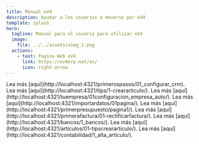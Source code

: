 ```yaml
---
title: Manual eV4
description: Ayudar a los usuarios a moverse por eV4
template: splash
hero:
  tagline: Manual para el usuario para utilizar eV4
  image:
    file: ../../assets/ximg_1.png
  actions:
    - text: Pagina Web eV4
      link: https://ev4erp.net/es/
      icon: right-arrow
---
```





<LinkCard
  title="Ayudas para el usuario en eV4"
  href="/primerospasos/01_configurar_crm"
/>

<CardGrid stagger>
	<Card title="Primeros Pasos">
		Lea más [aquí](http://localhost:4321/primerospasos/01_configurar_crm).
	</Card>
	<Card title="Tips" >
		Lea más [aquí](http://localhost:4321/tips/1-creararticulo/).
	</Card>
	<Card title="Tu empresa">
		Lea más [aquí](http://localhost:4321/tuempresa/01configuracion_empresa_auto/).
	</Card>
	<Card title="Como importar mis Datos">
		Lea más [aquí](http://localhost:4321/importardatos/01pagina/).
	</Card>
  <Card title="Mi primer Presupuesto">
		Lea más [aquí](http://localhost:4321/primerpresupuesto/pagina1/).
	</Card>
    	<Card title="Mi primera Factura">
		Lea más [aquí](http://localhost:4321/primerafactura/01-rectificarfactura/).
	</Card>
    	<Card title="Bancos">
		Lea más [aquí](http://localhost:4321/bancos/1_bancos/).
	</Card>
    	<Card title="Articulos">
		Lea más [aquí](http://localhost:4321/articulos/01-tipscreararticulo/).
	</Card>
  <Card title="Contabilidad">
		Lea más [aquí](http://localhost:4321/contabilidad/1_alta_articulo/).
	</Card>
</CardGrid>
